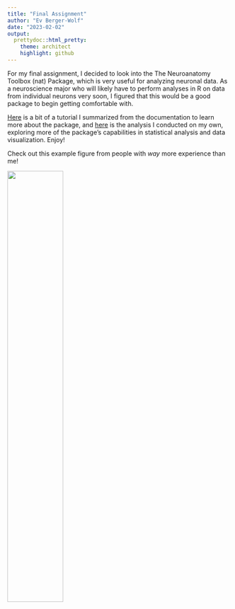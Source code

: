 ```yaml
---
title: "Final Assignment"
author: "Ev Berger-Wolf"
date: "2023-02-02"
output: 
  prettydoc::html_pretty:
    theme: architect
    highlight: github
---
```


For my final assignment, I decided to look into the The Neuroanatomy Toolbox (nat) Package, which is very useful for analyzing neuronal data. As a neuroscience major who will likely have to perform analyses in R on data from individual neurons very soon, I figured that this would be a good package to begin getting comfortable with.

[Here](FinalAssignment-intro-to-nat.html) is a bit of a tutorial I summarized from the documentation to learn more about the package, and [here](FinalAssignment-SampleData.html) is the analysis I conducted on my own, exploring more of the package's capabilities in statistical analysis and data visualization. Enjoy!

Check out this example figure from people with *way* more experience than me!

![](/Users/ev/Desktop/Middlebury/Classes/Senior/ReproducibleBio/Images/natExample.jpeg){width=50%}

